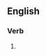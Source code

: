 ==English==

===Verb===
{{head|en|verb form}}

# {{present participle of|interrogate|lang=en|nocat=1}}